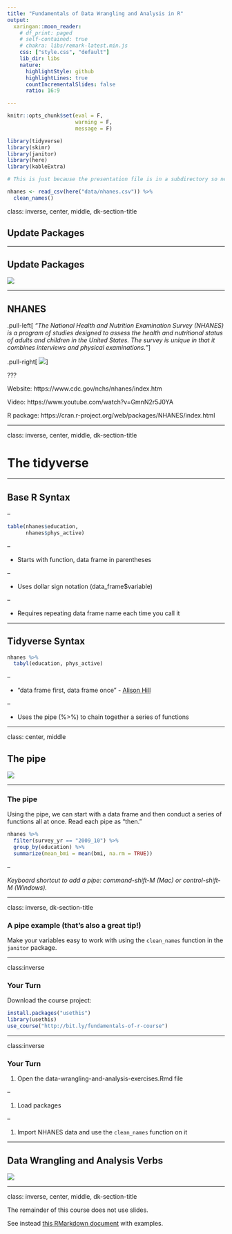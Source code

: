 ```yaml
---
title: "Fundamentals of Data Wrangling and Analysis in R"
output:
  xaringan::moon_reader:
    # df_print: paged
    # self-contained: true
    # chakra: libs/remark-latest.min.js
    css: ["style.css", "default"]
    lib_dir: libs
    nature:
      highlightStyle: github
      highlightLines: true
      countIncrementalSlides: false
      ratio: 16:9

---
```





```r
knitr::opts_chunk$set(eval = F, 
                      warning = F,
                      message = F)

library(tidyverse)
library(skimr)
library(janitor)
library(here)
library(kableExtra)


```



```r

# This is just because the presentation file is in a subdirectory so need to actually load it but don't want to confuse folks.

nhanes <- read_csv(here("data/nhanes.csv")) %>% 
  clean_names()

```


class: inverse, center, middle, dk-section-title

## Update Packages

---

## Update Packages

![](images/update-packages.gif)



---



## NHANES

.pull-left[
*"The National Health and Nutrition Examination Survey (NHANES) is a program of studies designed to assess the health and nutritional status of adults and children in the United States. The survey is unique in that it combines interviews and physical examinations."*
]

.pull-right[
![](images/nhanes.jpg)
]

???

Website: https://www.cdc.gov/nchs/nhanes/index.htm

Video: https://www.youtube.com/watch?v=GmnN2r5J0YA

R package: https://cran.r-project.org/web/packages/NHANES/index.html





---

class: inverse, center, middle, dk-section-title

# The tidyverse

---

## Base R Syntax


--

```r
table(nhanes$education,
      nhanes$phys_active)
```

--

- Starts with function, data frame in parentheses

--

- Uses dollar sign notation (data_frame$variable)

--

- Requires repeating data frame name each time you call it

---


## Tidyverse Syntax



```r
nhanes %>% 
  tabyl(education, phys_active)

```

--

- "data frame first, data frame once" - [Alison Hill](https://ohsu-conj620.netlify.com/slides/cm012.html#20)

--

- Uses the pipe (%>%) to chain together a series of functions



---

class: center, middle

## The pipe

![](images/pipe.png)

---

### The pipe

Using the pipe, we can start with a data frame and then conduct a series of functions all at once. Read each pipe as "then."

```r
nhanes %>% 
  filter(survey_yr == "2009_10") %>% 
  group_by(education) %>% 
  summarize(mean_bmi = mean(bmi, na.rm = TRUE))

```

--

*Keyboard shortcut to add a pipe: command-shift-M (Mac) or control-shift-M (Windows).*





---

class: inverse, dk-section-title

### A pipe example (that's also a great tip!)

Make your variables easy to work with using the `clean_names` function in the `janitor` package.

---

class:inverse

### Your Turn

Download the course project:


```r
install.packages("usethis")
library(usethis)
use_course("http://bit.ly/fundamentals-of-r-course")
```


---

class:inverse

### Your Turn


1. Open the data-wrangling-and-analysis-exercises.Rmd file

--

1. Load packages

--

1. Import NHANES data and use the `clean_names` function on it




---

## Data Wrangling and Analysis Verbs

![](images/dplyr-verbs.png)

---

class: inverse, center, middle, dk-section-title

The remainder of this course does not use slides. 

See instead [this RMarkdown document](https://github.com/rfortherestofus/fundamentals/blob/master/data-wrangling-and-analysis-examples.Rmd) with examples.

<!-- ## `select` -->

<!-- Choose variables from the larger data frame -->

<!-- ![](images/select.png) -->

<!-- --- -->

<!-- ### `select` -->

<!-- ```{r eval = T} -->
<!-- nhanes %>% -->
<!--   select(age) -->
<!-- ``` -->


<!-- --- -->

<!-- ### Other ways we can `select` variables -->

<!-- Select multiple variables by listing them: -->

<!-- ```{r eval = T} -->
<!-- nhanes %>% -->
<!--   select(height, weight) -->
<!-- ``` -->

<!-- --- -->

<!-- ### Other ways we can `select` variables -->

<!-- You can use `one_of()` to do the same thing: -->

<!-- ```{r eval = T} -->
<!-- nhanes %>% -->
<!--   select(one_of(c("height", "weight"))) -->
<!-- ``` -->

<!-- --- -->

<!-- ### Other ways we can `select` variables -->

<!-- `contain()` selects variable with certain text in the variable name: -->


<!-- ```{r eval = T} -->
<!-- nhanes %>% -->
<!--   select(contains("age")) -->
<!-- ``` -->

<!-- --- -->

<!-- ### Other ways we can `select` variables -->

<!-- You can select a range of columns using the var1:var2 pattern -->


<!-- ```{r eval = T} -->
<!-- nhanes %>% -->
<!--   select(weight:bmi) -->
<!-- ``` -->

<!-- --- -->

<!-- ### Other ways we can `select` variables -->

<!-- Drop variables using the -var format: -->


<!-- ```{r eval = T} -->
<!-- nhanes %>% -->
<!--   select(-id) -->
<!-- ``` -->

<!-- --- -->

<!-- ### Other ways we can `select` variables -->

<!-- Drop a set of variables using the -(var1:var2) format: -->


<!-- ```{r eval = T} -->
<!-- nhanes %>% -->
<!--   select(-(id:education)) -->
<!-- ``` -->



<!-- --- -->

<!-- ### Other ways we can `select` variables -->

<!-- There are other ways to select variables. See the [`dplyr` website](https://dplyr.tidyverse.org/reference/select.html). -->

<!-- ![](images/select-methods.png) -->




<!-- --- -->



<!-- ## `mutate` -->

<!-- .pull-left[ -->
<!-- Create new variables or recode existing ones -->
<!-- ] -->

<!-- .pull-right[ -->
<!-- ![](images/mutate.png) -->
<!-- ] -->

<!-- You can use `mutate` in three ways. -->


<!-- --- -->

<!-- ### 1. Create a **new variable with a specific value** -->

<!-- ```{r eval = T} -->
<!-- nhanes %>% -->
<!--   mutate(country = "United States") %>% -->
<!--   select(country) -->
<!-- ``` -->


<!-- --- -->

<!-- ### 2. Create a **new variable based on other variables** -->

<!-- ```{r eval = T} -->
<!-- nhanes %>% -->
<!--   mutate(height_inches = height / 2.54) %>% -->
<!--   select(contains("height")) -->
<!-- ``` -->




<!-- --- -->

<!-- ### 3. Change an **existing variable** -->

<!-- ```{r eval = T} -->
<!-- nhanes %>% -->
<!--   mutate(bmi = round(bmi, digits = 1)) %>% -->
<!--   select(bmi) -->
<!-- ``` -->

<!-- --- -->

<!-- ## `filter` -->

<!-- .pull-left[ -->
<!-- Choose a subset of cases. -->
<!-- ] -->

<!-- .pull-right[ -->
<!-- ![](images/filter.png) -->
<!-- ] -->


<!-- --- -->

<!-- ### Comparisons -->

<!-- ```{r include = FALSE, eval = T} -->

<!-- comp_table <- tibble::tribble( -->
<!--   ~Operator, ~Description, ~Usage, -->
<!--   "<", "less than", "x < y", -->
<!--   "<=", "less than or equal to", "x <= y", -->
<!--   ">", "greater than", "x > y", -->
<!--   ">=", "greater than or equal to", "x >= y", -->
<!--   "==", "exactly equal to", "x == y", -->
<!--   "!=", "not equal to", "x != y", -->
<!--   "%in%", "group membership", "x %in% y", -->
<!--   "is.na", "is missing", "is.na(x)", -->
<!--   "!is.na", "is not missing", "!is.na(x)" -->
<!-- ) -->
<!-- ``` -->

<!-- ```{r eval = T, echo = F} -->
<!-- comp_table %>% -->
<!--   kable() %>% -->
<!--   kable_styling(bootstrap_options = c("striped", "hover", "compact")) -->
<!-- ``` -->


<!-- --- -->

<!-- ### `filter` -->

<!-- ```{r eval = T} -->
<!-- nhanes %>% -->
<!--   filter(gender == "female") %>% #<< -->
<!--   select(gender) -->
<!-- ``` -->



<!-- --- -->

<!-- ### `filter` -->

<!-- ```{r eval = T} -->
<!-- nhanes %>% -->
<!--   filter(health_gen != "Good") %>% #<< -->
<!--   select(health_gen) -->
<!-- ``` -->


<!-- --- -->


<!-- ### Logical operators -->

<!-- With logical operators, we can create complex filters (e.g. keep only those who say their health is "good", "very good", or "excellent"). -->

<!-- ```{r include = FALSE, eval = T} -->
<!-- logic_table <- tibble::tribble( -->
<!--   ~Operator, ~Description, ~Usage, -->
<!--   "&", "and", "x & y", -->
<!--   "|", "or", "x | y", -->
<!--   # "xor", "exactly x or y", "xor(x, y)", -->
<!--   "!", "not", "!x" -->
<!-- ) -->

<!-- ``` -->

<!-- ```{r eval = T, echo = F} -->
<!-- logic_table %>% -->
<!--   kable() %>% -->
<!--   kable_styling(bootstrap_options = c("striped", "hover")) -->

<!-- ``` -->

<!-- --- -->

<!-- ### `filter` -->

<!-- ```{r eval = T} -->
<!-- nhanes %>% -->
<!--   filter(health_gen != "Good" | health_gen != "VGood" | health_gen != "Excellent") %>% #<< -->
<!--   select(health_gen) -->
<!-- ``` -->


<!-- --- -->

<!-- ### `filter` -->

<!-- ```{r eval = T} -->
<!-- nhanes %>% -->
<!--   filter(health_gen %in% c("Good", "VGood", "Excellent")) %>% #<< -->
<!--   select(health_gen) -->
<!-- ``` -->


<!-- --- -->

<!-- ### `filter` -->

<!-- You can chain together multiple `filter` functions. Doing it this way, we don't have create complex logic in one line. -->

<!-- ```{r eval = F} -->
<!-- nhanes %>% -->
<!--   filter(gender == "male" & health_gen %in% c("Good", "VGood", "Excellent")) %>% #<< -->
<!--   select(gender, health_gen) -->
<!-- ``` -->


<!-- -- -->

<!-- ```{r eval = F} -->
<!-- nhanes %>% -->
<!--   filter(gender == "male") %>% #<< -->
<!--   filter(health_gen %in% c("Good", "VGood", "Excellent")) %>% #<< -->
<!--   select(gender, health_gen) -->
<!-- ``` -->






<!-- --- -->

<!-- ### `filter` -->

<!-- Use <, >, <=, and => for numeric data. -->

<!-- ```{r eval = T} -->
<!-- nhanes %>% -->
<!--   filter(age > 50) %>% #<< -->
<!--   select(age) -->
<!-- ``` -->

<!-- --- -->


<!-- ### `filter` -->

<!-- You can drop `NAs` with `!is.na()` -->

<!-- ```{r eval = T} -->
<!-- nhanes %>% -->
<!--   filter(age > 50) %>% -->
<!--   filter(!is.na(marital_status)) %>% #<< -->
<!--   select(age, marital_status) -->
<!-- ``` -->


<!-- --- -->


<!-- ### `filter` -->

<!-- You can also drop `NAs` with `drop_na()` -->

<!-- ```{r eval = T} -->
<!-- nhanes %>% -->
<!--   filter(age > 50) %>% -->
<!--   drop_na(marital_status) %>% #<< -->
<!--   select(age, marital_status) -->
<!-- ``` -->

<!-- --- -->

<!-- ## `summarize` -->

<!-- .pull-left[ -->
<!-- Go from a complete dataset down to a summary. -->
<!-- ] -->

<!-- .pull-right[ -->
<!-- ![](images/summarize.png) -->
<!-- ] -->

<!-- --- -->

<!-- ### `summarize` -->

<!-- ```{r eval = T} -->
<!-- nhanes %>% -->
<!--   summarize(mean_active_days = mean(phys_active_days)) -->
<!-- ``` -->



<!-- --- -->

<!-- ### `summarize` -->


<!-- ```{r eval = T} -->
<!-- nhanes %>% -->
<!--   summarize(mean_active_days = mean(phys_active_days, -->
<!--                                     na.rm = TRUE)) #<< -->
<!-- ``` -->

<!-- --- -->

<!-- ### `summarize` math functions -->

<!-- ```{r include = FALSE, eval = T} -->
<!-- summary_table <- tibble::tribble( -->
<!--   ~Description, ~Usage, -->
<!--   "number", "n()", -->
<!--   "sum", "sum(x)", -->
<!--   "minimum", "min(x)", -->
<!--   "maximum", "max(x)", -->
<!--   "mean", "mean(x)", -->
<!--   "median", "mean(x)", -->
<!--   "standard deviation", "sd(x)", -->
<!--   "variance", "var(x)", -->
<!--   "rank", "rank(x)" -->
<!-- ) -->
<!-- ``` -->


<!-- ```{r eval = T, echo = F} -->
<!-- summary_table %>% -->
<!--   kable() %>% -->
<!--   kable_styling(bootstrap_options = c("striped", "hover")) -->

<!-- ``` -->

<!-- See the [Base R cheatsheet](https://github.com/rstudio/cheatsheets/blob/master/base-r.pdf) for more. -->

<!-- --- -->

<!-- ### `summarize` -->


<!-- You can have multiple arguments in each usage of `summarize`. -->

<!-- ```{r eval = T} -->
<!-- nhanes %>% -->
<!--   summarize(mean_active_days = mean(phys_active_days, na.rm = TRUE), -->
<!--             median_active_days = median(phys_active_days, na.rm = TRUE), #<< -->
<!--             number_of_responses = n()) #<< -->
<!-- ``` -->

<!-- --- -->


<!-- ## `group_by` -->

<!-- .pull-left[ -->
<!-- `summarize` becomes truly powerful when paired with `group_by` -->
<!-- ] -->

<!-- .pull-right[ -->
<!-- ![](images/group-by.png) -->
<!-- ] -->


<!-- --- -->

<!-- ### `group_by` -->

<!-- ```{r eval = T} -->
<!-- nhanes %>% -->
<!--   group_by(age_decade) %>% #<< -->
<!--   summarize(mean_active_days = mean(phys_active_days, -->
<!--                                     na.rm = TRUE)) -->
<!-- ``` -->





<!-- --- -->

<!-- ### `group_by` example -->

<!-- `group_by` works for multiple groups. -->

<!-- ```{r eval = T} -->
<!-- nhanes %>% -->
<!--   group_by(age_decade, gender) %>% #<< -->
<!--   summarize(mean_active_days = mean(phys_active_days, -->
<!--                                     na.rm = TRUE)) -->
<!-- ``` -->


<!-- --- -->

<!-- ### `count` -->

<!-- If you just want to count the number of things per group, you can use `count`. -->


<!-- ```{r eval = T} -->
<!-- nhanes %>% -->
<!--   count(age_decade) -->
<!-- ``` -->


<!-- --- -->

<!-- ### `count` -->

<!-- You can also count by multiple groups. -->

<!-- ```{r eval = T} -->
<!-- nhanes %>% -->
<!--   count(age_decade, gender) -->
<!-- ``` -->


<!-- --- -->


<!-- ## `arrange` -->

<!-- .pull-left[ -->
<!-- Reorder rows in a data frame based on the values of one or more variables -->
<!-- ] -->

<!-- .pull-right[ -->
<!-- ![](images/arrange.png) -->
<!-- ] -->

<!-- --- -->


<!-- ### `arrange` example -->

<!-- R arranges in ascending order by default -->

<!-- ```{r eval = T} -->
<!-- nhanes %>% -->
<!--   group_by(age_decade, gender) %>% #<< -->
<!--   summarize(mean_active_days = mean(phys_active_days, -->
<!--                                     na.rm = TRUE)) %>% -->
<!--   arrange(mean_active_days) -->
<!-- ``` -->

<!-- --- -->

<!-- ### `arrange` example -->

<!-- You can also arrange in descending order -->


<!-- ```{r eval = T} -->
<!-- nhanes %>% -->
<!--   group_by(age_decade, gender) %>% #<< -->
<!--   summarize(mean_active_days = mean(phys_active_days, -->
<!--                                     na.rm = TRUE)) %>% -->
<!--   arrange(desc(mean_active_days)) -->
<!-- ``` -->

<!-- --- -->

<!-- ## Crosstabs -->

<!-- Sometimes you want your results in a crosstab. We'll use the `tabyl` function in `janitor` package to make crosstabs automatically. -->

<!-- -- -->

<!-- ```{r eval = T} -->
<!-- nhanes %>% -->
<!--   tabyl(gender, age_decade) -->
<!-- ``` -->

<!-- --- -->

<!-- ### `adorn_` functions -->

<!-- `janitor` has a set of functions that all start with `adorn_` that add a number of things to our crosstabs. You call them after `tabyl`. -->

<!-- --- -->

<!-- ### Add totals -->

<!-- ```{r eval = T} -->

<!-- nhanes %>% -->
<!--   tabyl(gender, age_decade) %>% -->
<!--   adorn_totals(c("row", "col")) #<< -->


<!-- ``` -->



<!-- --- -->

<!-- ### Add percentages -->


<!-- ```{r eval = T} -->
<!-- nhanes %>% -->
<!--   tabyl(gender, age_decade) %>% -->
<!--   adorn_totals(c("row", "col")) %>% -->
<!--   adorn_percentages() #<< -->
<!-- ``` -->

<!-- --- -->

<!-- ### Format percentages -->

<!-- ```{r eval = T} -->
<!-- nhanes %>% -->
<!--   tabyl(gender, age_decade) %>% -->
<!--   adorn_totals(c("row", "col")) %>% -->
<!--   adorn_percentages() %>% -->
<!--   adorn_pct_formatting()  #<< -->
<!-- ``` -->



<!-- --- -->

<!-- ### Include n alongside percentages -->

<!-- ```{r eval = T} -->
<!-- nhanes %>% -->
<!--   tabyl(gender, age_decade) %>% -->
<!--   adorn_totals(c("row", "col")) %>% -->
<!--   adorn_percentages() %>% -->
<!--   adorn_pct_formatting() %>% -->
<!--   adorn_ns() #<< -->
<!-- ``` -->


<!-- --- -->

<!-- ### Add title -->

<!-- ```{r eval = T} -->
<!-- nhanes %>% -->
<!--   tabyl(gender, age_decade) %>% -->
<!--   adorn_totals(c("row", "col")) %>% -->
<!--   adorn_percentages() %>% -->
<!--   adorn_pct_formatting() %>% -->
<!--   adorn_ns() %>% -->
<!--   adorn_title() #<< -->
<!-- ``` -->

<!-- --- -->




<!-- ### Three (or more) way crosstabs -->

<!-- You can also do three (or more) way crosstabs automatically by adding more variables to the `tabyl` function. -->

<!-- ```{r eval = T} -->
<!-- nhanes %>% -->
<!--   tabyl(gender, age_decade, education) %>% #<< -->
<!--   adorn_totals(c("row", "col")) %>% -->
<!--   adorn_percentages() %>% -->
<!--   adorn_pct_formatting() %>% -->
<!--   adorn_ns() %>% -->
<!--   adorn_title() -->

<!-- ``` -->


<!-- --- -->

<!-- # Create new data frames -->

<!-- Sometimes you want to save the results of your work to a new data frame. -->

<!-- ```{r} -->
<!-- phys_activity_by_age <- nhanes %>% -->
<!--   group_by(age_decade) %>% #<< -->
<!--   summarize(mean_active_days = mean(phys_active_days, -->
<!--                                     na.rm = TRUE)) %>% -->
<!--   drop_na() -->
<!-- ``` -->

